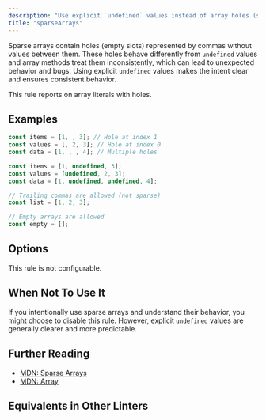 ```yaml
---
description: "Use explicit `undefined` values instead of array holes (sparse arrays)."
title: "sparseArrays"
---
```



<RuleSummary plugin="ts" rule="sparseArrays" />

Sparse arrays contain holes (empty slots) represented by commas without values between them.
These holes behave differently from `undefined` values and array methods treat them inconsistently, which can lead to unexpected behavior and bugs.
Using explicit `undefined` values makes the intent clear and ensures consistent behavior.

This rule reports on array literals with holes.

## Examples

<Tabs>
<TabItem label="❌ Incorrect">

```ts
const items = [1, , 3]; // Hole at index 1
const values = [, 2, 3]; // Hole at index 0
const data = [1, , , 4]; // Multiple holes
```

</TabItem>
<TabItem label="✅ Correct">

```ts
const items = [1, undefined, 3];
const values = [undefined, 2, 3];
const data = [1, undefined, undefined, 4];

// Trailing commas are allowed (not sparse)
const list = [1, 2, 3];

// Empty arrays are allowed
const empty = [];
```

</TabItem>
</Tabs>

## Options

This rule is not configurable.

## When Not To Use It

If you intentionally use sparse arrays and understand their behavior, you might choose to disable this rule.
However, explicit `undefined` values are generally clearer and more predictable.

## Further Reading

- [MDN: Sparse Arrays](https://developer.mozilla.org/en-US/docs/Web/JavaScript/Guide/Indexed_collections#sparse_arrays)
- [MDN: Array](https://developer.mozilla.org/en-US/docs/Web/JavaScript/Reference/Global_Objects/Array)

## Equivalents in Other Linters

<RuleEquivalents pluginId="ts" ruleId="sparseArrays" />
